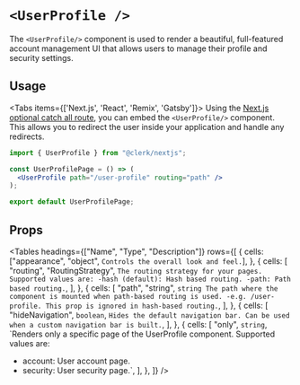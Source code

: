 
# `<UserProfile />`

<Images width={976} height={762} src="/images/ui-components/component-user_profile.svg" alt="UserProfile example"/>

The `<UserProfile/>` component is used to render a beautiful, full-featured account management UI that allows users to manage their profile and security settings. 

## Usage
<Tabs items={['Next.js', 'React', 'Remix', 'Gatsby']}>
<Tab>
Using the [Next.js optional catch all route](https://nextjs.org/docs/routing/dynamic-routes#optional-catch-all-routes), you can embed the `<UserProfile/>` component. This allows you to redirect the user inside your application and handle any redirects.

```jsx copy filename="/pages/user-profile/[[...index]].tsx"
import { UserProfile } from "@clerk/nextjs";

const UserProfilePage = () => (
  <UserProfile path="/user-profile" routing="path" />
);

export default UserProfilePage;
```
</Tab>
</Tabs>

## Props

<Tables
  headings={["Name", "Type", "Description"]}
  rows={[
    {
      cells: ["appearance", "object", `Controls the overall look and feel.`],
    },
    {
      cells: [
        "routing",
        "RoutingStrategy",
        `The routing strategy for your pages. Supported values are:
-hash (default): Hash based routing.
-path: Path based routing.`,
      ],
    },
    {
      cells: [
        "path",
        "string",
        `string
The path where the component is mounted when path-based routing is used.
-e.g. /user-profile. This prop is ignored in hash-based routing.`,
      ],
    },
    {
      cells: [
        "hideNavigation",
        `boolean`,
        `Hides the default navigation bar. Can be used when a custom navigation bar is built.`,
      ],
    },
    {
      cells: [
        "only",
        `string`,
        `Renders only a specific page of the UserProfile component. Supported values are:
- account: User account page.
- security: User security page.`,
      ],
    },
  ]}
/>
